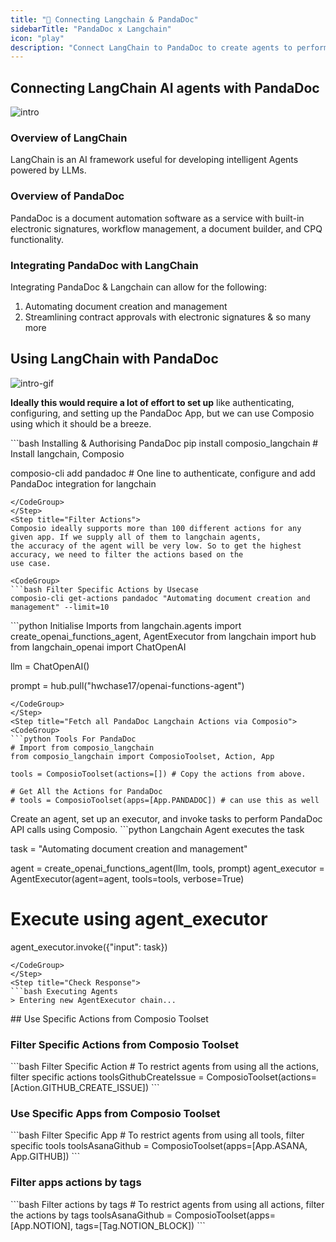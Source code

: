```yaml
---
title: "🚀 Connecting Langchain & PandaDoc"
sidebarTitle: "PandaDoc x Langchain"
icon: "play"
description: "Connect LangChain to PandaDoc to create agents to perform tasks using natural language"
---
```


## Connecting LangChain AI agents with PandaDoc
![intro](/media/intro.jpg)

### Overview of LangChain

LangChain is an AI framework useful for developing intelligent Agents powered by LLMs.

### Overview of PandaDoc

PandaDoc is a document automation software as a service with built-in electronic signatures, workflow management, a document builder, and CPQ functionality.

### Integrating PandaDoc with LangChain

Integrating PandaDoc & Langchain can allow for the following:

1. Automating document creation and management
2. Streamlining contract approvals with electronic signatures
& so many more

## Using LangChain with PandaDoc
![intro-gif](/media/intro.gif)
<Steps>
<Step title="Setting Up the Environment">

**Ideally this would require a lot of effort to set up** like authenticating, configuring, and setting up the PandaDoc App, but we can use Composio using which it should be a breeze.

<CodeGroup>
```bash Installing & Authorising PandaDoc
pip install composio_langchain # Install langchain, Composio 

composio-cli add pandadoc # One line to authenticate, configure and add PandaDoc integration for langchain
```
</CodeGroup>
</Step>
<Step title="Filter Actions">
Composio ideally supports more than 100 different actions for any given app. If we supply all of them to langchain agents, 
the accuracy of the agent will be very low. So to get the highest accuracy, we need to filter the actions based on the 
use case.

<CodeGroup>
```bash Filter Specific Actions by Usecase
composio-cli get-actions pandadoc "Automating document creation and management" --limit=10
```
</CodeGroup>

</Step>
<Step title="Import Base Packages">

<CodeGroup>
```python Initialise Imports
from langchain.agents import create_openai_functions_agent, AgentExecutor
from langchain import hub
from langchain_openai import ChatOpenAI


llm = ChatOpenAI()

prompt = hub.pull("hwchase17/openai-functions-agent")
```
</CodeGroup>
</Step>
<Step title="Fetch all PandaDoc Langchain Actions via Composio">
<CodeGroup>
```python Tools For PandaDoc
# Import from composio_langchain
from composio_langchain import ComposioToolset, Action, App

tools = ComposioToolset(actions=[]) # Copy the actions from above. 

# Get All the Actions for PandaDoc
# tools = ComposioToolset(apps=[App.PANDADOC]) # can use this as well
```
</CodeGroup>
</Step>
<Step title="Execute the Agent">
Create an agent, set up an executor, and invoke tasks to perform PandaDoc API calls using Composio. 
<CodeGroup>
```python Langchain Agent executes the task

task = "Automating document creation and management"

agent = create_openai_functions_agent(llm, tools, prompt)
agent_executor = AgentExecutor(agent=agent, tools=tools, verbose=True)

# Execute using agent_executor
agent_executor.invoke({"input": task})
```
</CodeGroup>
</Step>
<Step title="Check Response">
```bash Executing Agents
> Entering new AgentExecutor chain...
```
</Step>
</Steps>
## Use Specific Actions from Composio Toolset

### Filter Specific Actions from Composio Toolset

<CodeGroup>
```bash Filter Specific Action
# To restrict agents from using all the actions, filter specific actions
toolsGithubCreateIssue = ComposioToolset(actions=[Action.GITHUB_CREATE_ISSUE])
```
</CodeGroup>

### Use Specific Apps from Composio Toolset
<CodeGroup>
```bash Filter Specific App
# To restrict agents from using all tools, filter specific tools
toolsAsanaGithub = ComposioToolset(apps=[App.ASANA, App.GITHUB])
```
</CodeGroup>

### Filter apps actions by tags 
<CodeGroup>
```bash Filter actions by tags
# To restrict agents from using all actions, filter the actions by tags
toolsAsanaGithub = ComposioToolset(apps=[App.NOTION], tags=[Tag.NOTION_BLOCK])
```
</CodeGroup>

